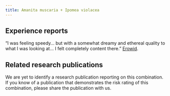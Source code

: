 ---
title: Amanita muscaria + Ipomea violacea
---
## Experience reports

“I was feeling speedy… but with a somewhat dreamy and ethereal quality to what I was looking at… I felt completely content there.” [Erowid](https://erowid.org/experiences/exp.php?ID=27476).

## Related research publications

We are yet to identify a research publication reporting on this combination. If you know of a publication that demonstrates the risk rating of this combination, please share the publication with us.


